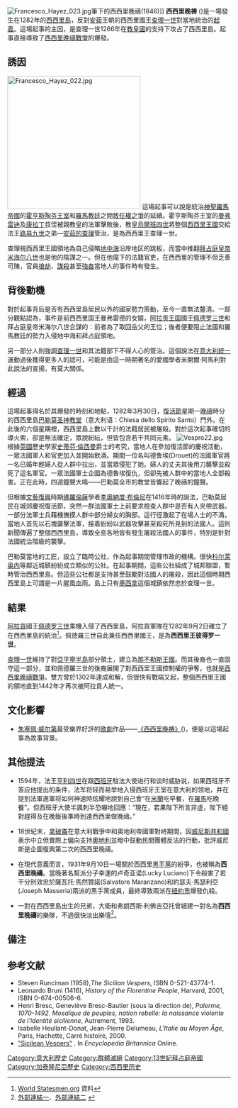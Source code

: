{{Otheruses}}
{{Campaignbox 西西里晚禱戰爭}}
[[File:Francesco_Hayez_023.jpg|thumb]]筆下的西西里晚禱(1846)]]
'''西西里晚祷''' ({{lang-it|''Vespri Siciliani''}})是一場發生在1282年的[[西西里島|西西里島]]，反對[[安茹|安茹]]王朝的西西里國王[[查理一世_(那不勒斯)|查理一世]]對當地統治的[[起義|起義]]。這場起事的主因，是查理一世1266年在[[教皇國|教皇國]]的支持下攻占了西西里島。起事直接導致了[[西西里晚禱戰爭|西西里晚禱戰爭]]的爆發。

== 誘因 ==
[[File:Francesco_Hayez_022.jpg|300px]]
這場起事可以說是統治[[神聖羅馬帝國|神聖羅馬帝國]]的[[霍亨斯陶芬王朝|霍亨斯陶芬王室]]和[[羅馬教廷|羅馬教廷]]之間[[敘任權之爭|敘任權之爭]]的延續。霍亨斯陶芬王室的[[曼弗雷迪_(西西里國王)|曼弗雷迪]]及[[康拉丁|康拉丁]]叔侄被親教皇的法軍擊敗後，教皇[[烏爾班四世|烏爾班四世]]將整個[[西西里王國|西西里王國]]交給法王[[路易九世_(法兰西)|路易九世]]之弟—[[安茹的查理|安茹的查理]]管治，是為西西里王查理一世。

查理視西西里王國領地為自己侵略[[地中海|地中海]]沿岸地区的跳板，而當中推翻[[拜占庭帝国|拜占庭皇帝]][[米海尔八世|米海尔八世]]也是他的陰謀之一。但在他麾下的法籍官吏，在西西里的管理不但乏善可陳，官員[[搶劫|搶劫]]、[[謀殺|謀殺]]甚至[[強姦|強姦]]當地人的事件時有發生。

== 背後動機 ==
對於起事背后是否有西西里島居民以外的國家勢力策動，至今一直無法釐清。一部分觀點認為，事件是前西西里国王曼弗雷德的女婿，[[阿拉贡王国|阿拉贡王国]]國王[[佩德罗三世_(阿拉贡)|佩德罗三世]]和拜占庭皇帝米海尔八世合謀的：前者為了取回岳父的王位；後者便要阻止法國和羅馬教廷的勢力入侵地中海和拜占庭領地。

另一部分人則強調[[安茹的查理|查理一世]]和其法籍部下不得人心的管治。這個說法在[[意大利統一|意大利統一]]運動過後獲得更多人的認可，可能是由這一時期著名的愛國學者米開爾·阿馬利對此說法的宣揚，有莫大關係。 

== 經過 ==

這場起事得名於其爆發的時刻和地點，1282年3月30日，[[復活節|復活節]]星期一[[晚禱|晚禱]]時分的西西里島[[巴勒莫|巴勒莫]][[圣神教堂_(巴勒莫)|圣神教堂]]（意大利语：Chiesa dello Spirito Santo）門外。在此後的六個星期裡，西西里島上數以千計的法籍居民被屠殺。對於這次起事確切的導火索，卻是無法確定，眾說紛紜，但皆包含若干共同元素。
[[Image:Vespro22.jpg|thumb]]
根據[[英國|英國]]歷史學家[[史蒂文·朗西曼|史蒂芬·倫西曼]]爵士的考究，當地人在參加復活節的慶祝活動，一眾法國軍人和官吏加入並開始飲酒。期間一位名叫德鲁埃(Drouet)的法國軍官將一名已婚年輕婦人從人群中拉出，並當眾侵犯了她。婦人的丈夫其後用刀襲擊並殺死了這名軍官。一眾法國軍士企圖為德魯埃復仇，但卻先被人群中的當地人全部殺害。正在此時，四週鐘聲大鳴——巴勒莫全市的教堂皆響起了晚禱的鐘聲。

但根據[[文藝復興|文藝復興]]時期[[佛羅倫薩|佛羅倫薩]]學者[[李奧納度·布倫尼|李奧納度·布倫尼]]在1416年時的說法，巴勒莫居民在城郊慶祝復活節，突然一群法國軍士上前要求檢查人群中是否有人夾帶武器。一部分法軍士兵藉機撫摸人群中部分婦女的胸部。這行徑激起了在場人士的不滿，當地人首先以石塊襲擊法軍，接着紛紛以武器攻擊甚至殺死所見到的法國人。這則新聞傳遍了整個西西里島，導致全島各地皆有發生屠殺法國人的事件，特別是針對法國統治階級的襲擊。

巴勒莫當地的工匠，設立了臨時公社，作為起事期間管理市政的機構。很快[[科尔莱奥内|科尔莱奥内]]等鄰近城鎮紛紛成立類似的公社。在起事期間，這些公社組成了城邦聯盟，暫時管治西西里島。但這些公社都是支持甚至鼓勵對法國人的屠殺，因此這個時期西西里島上可謂是一片腥風血雨。島上只有[[墨西拿|墨西拿]]這個城鎮依然忠於查理一世。

== 結果 ==
[[亞拉岡|阿拉貢]]國王[[佩德羅三世_(亞拉岡)|佩德罗三世]]乘機入侵了西西里島，阿拉貢軍隊在1282年9月2日確立了在西西里島的統治<ref>[http://www.worldstatesmen.org/Italy_states2.htm World Statesmen.org] {{Wayback|url=http://www.worldstatesmen.org/Italy_states2.htm |date=20170403015845 }}資料</ref>。佩徳羅三世自此兼任西西里國王，是為'''西西里王彼得罗一世'''。

[[安茹的查理|查理一世]]維持了對[[亞平寧半島|亞平寧半島]]部分領土，建立為[[那不勒斯王國|那不勒斯王國]]。而其後裔也一直固守這一部分，並和佩德羅三世的後裔展開了對西西里王國控制權的爭奪，也就是[[西西里晚禱戰爭|西西里晚禱戰爭]]。雙方曾於1302年達成和解，但很快有戰端又起，整個西西里王國的領地直到1442年才再次被阿拉貢人統一。

== 文化影響 ==
*[[朱塞佩·威尔第|朱塞佩·威尔第]]最受樂界好評的[[歌劇|歌劇]]作品——[[西西里晚禱_(歌劇)|《西西里晚祷》]]({{lang|fr|Les vêpres siciliennes}})，便是以這場起事為故事背景。

== 其他提法 ==
* 1594年，法王[[亨利四世_(法兰西)|亨利四世]]在跟[[西班牙帝国|西班牙]]駐法大使进行和谈时威胁说，如果西班牙不答应他提出的条件，法军将轻而易举地入侵西班牙王室在意大利的领地，并在提到法軍進軍将如何神速時炫耀地說到自己會“在[[米蘭|米蘭]]吃早餐，在[[羅馬|羅馬]]吃晚餐”。但西班牙大使半諷刺半恐嚇地回應：“現在，若果陛下所言非虛，陛下絕對趕得及在晚飯後準時到達西西里做晚禱。”

* 18世紀末，[[拿破崙|拿破崙]]在意大利戰爭中和奧地利帝國軍對峙期間，因[[威尼斯共和國|威尼斯共和國]]表示中立但實際上偏向支持[[奧地利|奧地利]]並暗中鼓動民間團體反法的行動，批評威尼斯是企圖復興第二次的西西里晚禱。

* 在現代意義而言，1931年9月10日一場關於西西里[[黑手黨|黑手黨]]的紛爭，也被稱為'''西西里晚禱'''。當晚著名幫派分子幸運的卢奇亚诺(Lucky Luciano)下令殺害了若干分別效忠於薩瓦托·馬然贊諾(Salvatore Maranzano)和約瑟夫·馬瑟利亞(Joseph Masseria)兩派的黑手黨成員，最終導致兩派在[[紐約市|紐約市]]爆發仇殺。

* 一對在西西里島出生的兄弟，大衛和弗朗西斯·利佛吉亞托曾組建一對名為'''西西里晚禱'''的樂隊，不過很快淡出樂壇<ref>[http://www.allmusic.com/artist/sicilian-vespers-p5424 外部連結一]、[http://cdbaby.com/cd/sicilianvespers 外部連結二] {{Wayback|url=http://cdbaby.com/cd/sicilianvespers |date=20071017211017 }}</ref>。

== 備注 ==
<div class="references-small">
<references />
</div>

== 参考文献 ==
<div class="references-small">
* Steven Runciman (1958),''The Sicilian Vespers'', ISBN 0-521-43774-1.
* Leonardo Bruni (1416), ''History of the Florentine People'', Harvard, 2001, ISBN 0-674-00506-6. 
* Henri Bresc, Geneviève Bresc-Bautier (sous la direction de), ''Palerme, 1070-1492. Mosaïque de peuples, nation rebelle: la naissance violente de l'identité sicilienne'', Autrement, 1993.
* Isabelle Heullant-Donat, Jean-Pierre Delumeau, ''L'Italie au Moyen Âge'', Paris, Hachette, Carré histoire, 2000.
* [http://www.britannica.com/eb/article-9067619/Sicilian-Vespers "Sicilean Vespers"] {{Wayback|url=http://www.britannica.com/eb/article-9067619/Sicilian-Vespers |date=20080512074535 }}. In ''Encyclopedia Britannica'' Online.
</div>

[[Category:意大利歷史|Category:意大利歷史]]
[[Category:群體滅絕|Category:群體滅絕]]
[[Category:13世紀拜占庭帝國|Category:13世紀拜占庭帝國]]
[[Category:加泰隆尼亞歷史|Category:加泰隆尼亞歷史]]
[[Category:西西里历史|Category:西西里历史]]